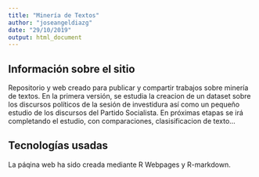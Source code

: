 ```yaml
---
title: "Minería de Textos"
author: "joseangeldiazg"
date: "29/10/2019"
output: html_document
---
```


## Información sobre el sitio

Repositorio y web creado para publicar y compartir trabajos sobre minería de textos. En la primera versión, se estudia la creacion de un dataset sobre los discursos políticos de la sesión de investidura así como un pequeño estudio de los discursos del Partido Socialista. En próximas etapas se irá completando el estudio, con comparaciones, clasisificacion de texto...

## Tecnologías usadas

La páqina web ha sido creada mediante R Webpages y R-markdown.